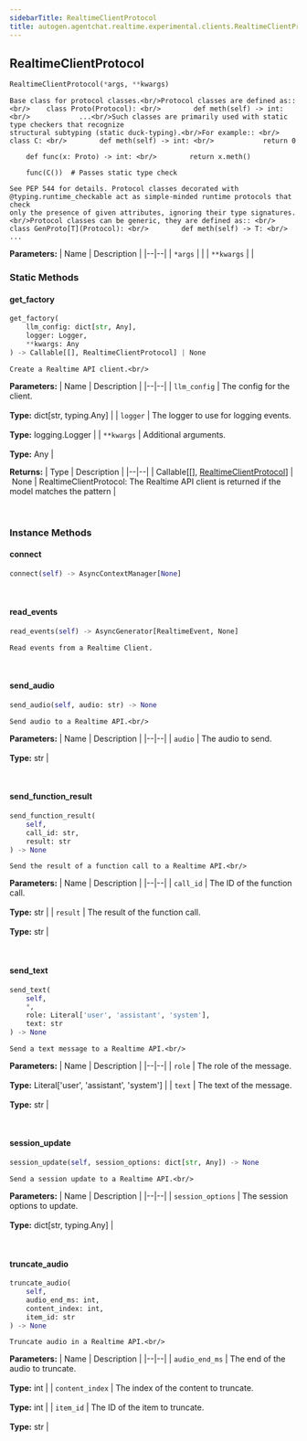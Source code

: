 ```yaml
---
sidebarTitle: RealtimeClientProtocol
title: autogen.agentchat.realtime.experimental.clients.RealtimeClientProtocol
---
```

<h2 id="autogen.agentchat.realtime.experimental.clients.RealtimeClientProtocol" class="doc doc-heading">
    <code class="doc-symbol doc-symbol-heading doc-symbol-class"></code>
    <span class="doc doc-object-name doc-class-name">RealtimeClientProtocol</span>
</h2>

```python
RealtimeClientProtocol(*args, **kwargs)
```

    Base class for protocol classes.<br/>Protocol classes are defined as:: <br/>    class Proto(Protocol): <br/>        def meth(self) -> int: <br/>            ...<br/>Such classes are primarily used with static type checkers that recognize
    structural subtyping (static duck-typing).<br/>For example:: <br/>    class C: <br/>        def meth(self) -> int: <br/>            return 0
    
        def func(x: Proto) -> int: <br/>        return x.meth()
    
        func(C())  # Passes static type check
    
    See PEP 544 for details. Protocol classes decorated with
    @typing.runtime_checkable act as simple-minded runtime protocols that check
    only the presence of given attributes, ignoring their type signatures.<br/>Protocol classes can be generic, they are defined as:: <br/>    class GenProto[T](Protocol): <br/>        def meth(self) -> T: <br/>            ...

<b>Parameters:</b>
| Name | Description |
|--|--|
| `*args` |  |
| `**kwargs` |  |

### Static Methods

<code class="doc-symbol doc-symbol-heading doc-symbol-method"></code>
#### get_factory

```python
get_factory(
    llm_config: dict[str, Any],
    logger: Logger,
    **kwargs: Any
) -> Callable[[], RealtimeClientProtocol] | None
```

    Create a Realtime API client.<br/>

<b>Parameters:</b>
| Name | Description |
|--|--|
| `llm_config` | The config for the client.<br/><br/>**Type:** dict[str, typing.Any] |
| `logger` | The logger to use for logging events.<br/><br/>**Type:** logging.Logger |
| `**kwargs` | Additional arguments.<br/><br/>**Type:** Any |

<b>Returns:</b>
| Type | Description |
|--|--|
| Callable[[], [RealtimeClientProtocol](/docs/api-reference/autogen/agentchat/realtime/experimental/clients/RealtimeClientProtocol)] \| None | RealtimeClientProtocol: The Realtime API client is returned if the model matches the pattern |

<br />

### Instance Methods

<code class="doc-symbol doc-symbol-heading doc-symbol-method"></code>
#### connect

```python
connect(self) -> AsyncContextManager[None]
```

    

<br />

<code class="doc-symbol doc-symbol-heading doc-symbol-method"></code>
#### read_events

```python
read_events(self) -> AsyncGenerator[RealtimeEvent, None]
```

    Read events from a Realtime Client.

<br />

<code class="doc-symbol doc-symbol-heading doc-symbol-method"></code>
#### send_audio

```python
send_audio(self, audio: str) -> None
```

    Send audio to a Realtime API.<br/>

<b>Parameters:</b>
| Name | Description |
|--|--|
| `audio` | The audio to send.<br/><br/>**Type:** str |

<br />

<code class="doc-symbol doc-symbol-heading doc-symbol-method"></code>
#### send_function_result

```python
send_function_result(
    self,
    call_id: str,
    result: str
) -> None
```

    Send the result of a function call to a Realtime API.<br/>

<b>Parameters:</b>
| Name | Description |
|--|--|
| `call_id` | The ID of the function call.<br/><br/>**Type:** str |
| `result` | The result of the function call.<br/><br/>**Type:** str |

<br />

<code class="doc-symbol doc-symbol-heading doc-symbol-method"></code>
#### send_text

```python
send_text(
    self,
    *,
    role: Literal['user', 'assistant', 'system'],
    text: str
) -> None
```

    Send a text message to a Realtime API.<br/>

<b>Parameters:</b>
| Name | Description |
|--|--|
| `role` | The role of the message.<br/><br/>**Type:** Literal['user', 'assistant', 'system'] |
| `text` | The text of the message.<br/><br/>**Type:** str |

<br />

<code class="doc-symbol doc-symbol-heading doc-symbol-method"></code>
#### session_update

```python
session_update(self, session_options: dict[str, Any]) -> None
```

    Send a session update to a Realtime API.<br/>

<b>Parameters:</b>
| Name | Description |
|--|--|
| `session_options` | The session options to update.<br/><br/>**Type:** dict[str, typing.Any] |

<br />

<code class="doc-symbol doc-symbol-heading doc-symbol-method"></code>
#### truncate_audio

```python
truncate_audio(
    self,
    audio_end_ms: int,
    content_index: int,
    item_id: str
) -> None
```

    Truncate audio in a Realtime API.<br/>

<b>Parameters:</b>
| Name | Description |
|--|--|
| `audio_end_ms` | The end of the audio to truncate.<br/><br/>**Type:** int |
| `content_index` | The index of the content to truncate.<br/><br/>**Type:** int |
| `item_id` | The ID of the item to truncate.<br/><br/>**Type:** str |

<br />